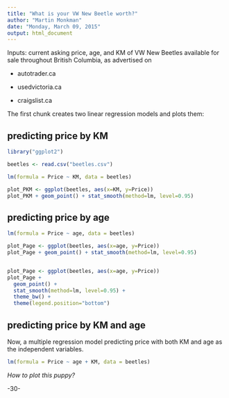 ```yaml
---
title: "What is your VW New Beetle worth?"
author: "Martin Monkman"
date: "Monday, March 09, 2015"
output: html_document
---
```


Inputs:  current asking price, age, and KM of VW New Beetles available for sale throughout British Columbia,
as advertised on

* autotrader.ca 

* usedvictoria.ca

* craigslist.ca

The first chunk creates two linear regression models and plots them: 

## predicting price by KM


```r
library("ggplot2")

beetles <- read.csv("beetles.csv")

lm(formula = Price ~ KM, data = beetles)

plot_PKM <- ggplot(beetles, aes(x=KM, y=Price))
plot_PKM + geom_point() + stat_smooth(method=lm, level=0.95)

```

## predicting price by age

```r

lm(formula = Price ~ age, data = beetles)

plot_Page <- ggplot(beetles, aes(x=age, y=Price))
plot_Page + geom_point() + stat_smooth(method=lm, level=0.95)


plot_Page <- ggplot(beetles, aes(x=age, y=Price))
plot_Page + 
  geom_point() + 
  stat_smooth(method=lm, level=0.95) +
  theme_bw() +
  theme(legend.position="bottom")

```

## predicting price by KM and age

Now, a multiple regression model predicting price with both KM and age as the independent variables.

```r

lm(formula = Price ~ age + KM, data = beetles)

```


_How to plot this puppy?_


-30-